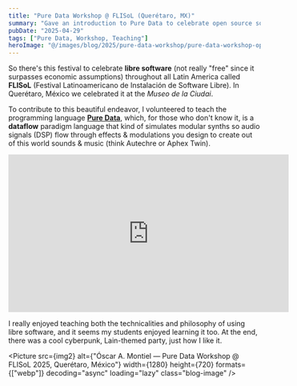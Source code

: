 ```yaml
---
title: "Pure Data Workshop @ FLISoL (Querétaro, MX)"
summary: "Gave an introduction to Pure Data to celebrate open source software & creativity!"
pubDate: "2025-04-29"
tags: ["Pure Data, Workshop, Teaching"]
heroImage: "@/images/blog/2025/pure-data-workshop/pure-data-workshop-optim.jpg"
---
```


So there's this festival to celebrate **libre software** (not really "free" since it surpasses economic assumptions) throughout all Latin America called **FLISoL** (Festival Latinoamericano de Instalación de Software Libre). In Querétaro, México we celebrated it at the *Museo de la Ciudai*.

To contribute to this beautiful endeavor, I volunteered to teach the programming language [**Pure Data**](https://puredata.info/), which, for those who don't know it, is a **dataflow** paradigm language that kind of simulates modular synths so audio signals (DSP) flow through effects & modulations you design to create out of this world sounds & music (think Autechre or Aphex Twin).

<iframe width="560" height="315" src="https://www.youtube-nocookie.com/embed/pRA1alnUJOo?si=3gTOlCneHmUTflek" title="YouTube video player" frameborder="0" allow="accelerometer; autoplay; clipboard-write; encrypted-media; gyroscope; picture-in-picture; web-share" referrerpolicy="strict-origin-when-cross-origin" allowfullscreen></iframe>

I really enjoyed teaching both the technicalities and philosophy of using libre software, and it seems my students enjoyed learning it too. At the end, there was a cool cyberpunk, Lain-themed party, just how I like it.

<Picture
  src={img2}
  alt={"Óscar A. Montiel — Pure Data Workshop @ FLISoL 2025, Querétaro, México"}
  width={1280}
  height={720}
  formats={["webp"]}
  decoding="async"
  loading="lazy"
  class="blog-image"
/>